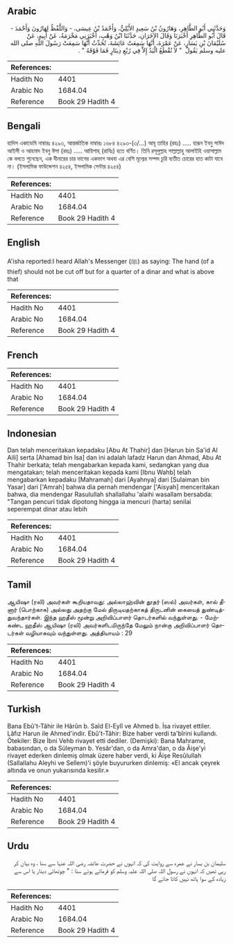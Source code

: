 ## Arabic


<div dir="rtl" lang="ar" style={{fontSize:'larger',backgroundColor:'#f8f9fa',padding:20}}>
وَحَدَّثَنِي أَبُو الطَّاهِرِ، وَهَارُونُ بْنُ سَعِيدٍ الأَيْلِيُّ، وَأَحْمَدُ بْنُ عِيسَى، - وَاللَّفْظُ لِهَارُونَ وَأَحْمَدَ - قَالَ أَبُو الطَّاهِرِ أَخْبَرَنَا وَقَالَ الآخَرَانِ، حَدَّثَنَا ابْنُ وَهْبٍ، أَخْبَرَنِي مَخْرَمَةُ، عَنْ أَبِيهِ، عَنْ سُلَيْمَانَ بْنِ يَسَارٍ، عَنْ عَمْرَةَ، أَنَّهَا سَمِعَتْ عَائِشَةَ، تُحَدِّثُ أَنَّهَا سَمِعَتْ رَسُولَ اللَّهِ صلى الله عليه وسلم يَقُولُ ‏ "‏ لاَ تُقْطَعُ الْيَدُ إِلاَّ فِي رُبْعِ دِينَارٍ فَمَا فَوْقَهُ ‏"‏ ‏.‏
</div>
<div style={{backgroundColor:'#f8f9fa',padding:20, marginBottom: 10}}><table> <thead> <tr> <th>References:</th> <th></th> </tr> </thead> <tbody><tr><td>Hadith No</td><td>4401</td></tr><tr><td>Arabic No</td><td>1684.04</td></tr><tr><td>Reference</td><td>Book 29 Hadith 4</td></tr></tbody></table></div>

## Bengali


<div dir="ltr" lang="bn" style={{fontSize:'larger',backgroundColor:'#f8f9fa',padding:20}}>
হাদিস একাডেমি নাম্বারঃ ৪২৯৩, আন্তর্জাতিক নাম্বারঃ ১৬৮৪ ৪২৯৩-(৩/...) আবূ তাহির (রহঃ) ..... হারূন ইবনু সাঈদ আইলী ও আহমাদ ইবনু ঈসা (রহঃ) ..... আয়িশাহ্ (রাযিঃ) হতে বর্ণিত। তিনি রসূলুল্লাহ সাল্লাল্লাহু আলাইহি ওয়াসাল্লাম কে বলতে শুনেছেন, এক দীনারের চার ভাগের একভাগ অথবা এর বেশি মূল্যের সম্পদ চুরি ব্যতীত চোরের হাত কাটা যাবে না। (ইসলামিক ফাউন্ডেশন ৪২৫৪, ইসলামিক সেন্টার ৪২৫৪)
</div>
<div style={{backgroundColor:'#f8f9fa',padding:20, marginBottom: 10}}><table> <thead> <tr> <th>References:</th> <th></th> </tr> </thead> <tbody><tr><td>Hadith No</td><td>4401</td></tr><tr><td>Arabic No</td><td>1684.04</td></tr><tr><td>Reference</td><td>Book 29 Hadith 4</td></tr></tbody></table></div>

## English


<div dir="ltr" lang="en" style={{fontSize:'larger',backgroundColor:'#f8f9fa',padding:20}}>
A'isha reported:I heard Allah's Messenger (ﷺ) as saying: The hand (of a thief) should not be cut off but for a quarter of a dinar and what is above that
</div>
<div style={{backgroundColor:'#f8f9fa',padding:20, marginBottom: 10}}><table> <thead> <tr> <th>References:</th> <th></th> </tr> </thead> <tbody><tr><td>Hadith No</td><td>4401</td></tr><tr><td>Arabic No</td><td>1684.04</td></tr><tr><td>Reference</td><td>Book 29 Hadith 4</td></tr></tbody></table></div>

## French


<div dir="ltr" lang="fr" style={{fontSize:'larger',backgroundColor:'#f8f9fa',padding:20}}>

</div>
<div style={{backgroundColor:'#f8f9fa',padding:20, marginBottom: 10}}><table> <thead> <tr> <th>References:</th> <th></th> </tr> </thead> <tbody><tr><td>Hadith No</td><td>4401</td></tr><tr><td>Arabic No</td><td>1684.04</td></tr><tr><td>Reference</td><td>Book 29 Hadith 4</td></tr></tbody></table></div>

## Indonesian


<div dir="ltr" lang="id" style={{fontSize:'larger',backgroundColor:'#f8f9fa',padding:20}}>
Dan telah menceritakan kepadaku [Abu At Thahir] dan [Harun bin Sa'id Al Aili] serta [Ahamad bin Isa] dan ini adalah lafadz Harun dan Ahmad, Abu At Thahir berkata; telah mengabarkan kepada kami, sedangkan yang dua mengatakan; telah menceritakan kepada kami [Ibnu Wahb] telah mengabarkan kepadaku [Mahramah] dari [Ayahnya] dari [Sulaiman bin Yasar] dari ['Amrah] bahwa dia pernah mendengar ['Aisyah] menceritakan bahwa, dia mendengar Rasulullah shallallahu 'alaihi wasallam bersabda: "Tangan pencuri tidak dipotong hingga ia mencuri (harta) senilai seperempat dinar atau lebih
</div>
<div style={{backgroundColor:'#f8f9fa',padding:20, marginBottom: 10}}><table> <thead> <tr> <th>References:</th> <th></th> </tr> </thead> <tbody><tr><td>Hadith No</td><td>4401</td></tr><tr><td>Arabic No</td><td>1684.04</td></tr><tr><td>Reference</td><td>Book 29 Hadith 4</td></tr></tbody></table></div>

## Tamil


<div dir="ltr" lang="ta" style={{fontSize:'larger',backgroundColor:'#f8f9fa',padding:20}}>
ஆயிஷா (ரலி) அவர்கள் கூறியதாவது: அல்லாஹ்வின் தூதர் (ஸல்) அவர்கள், கால் தீனார் (பொற்காசு) அல்லது அதற்கு மேல் திருடியதற்காகத் திருடனின் கையைத் துண்டித்துவந்தார்கள். இந்த ஹதீஸ் மூன்று அறிவிப்பாளர் தொடர்களில் வந்துள்ளது. - மேற்கண்ட ஹதீஸ் ஆயிஷா (ரலி) அவர்களிடமிருந்தே மேலும் நான்கு அறிவிப்பாளர் தொடர்கள் வழியாகவும் வந்துள்ளது. அத்தியாயம் : 29
</div>
<div style={{backgroundColor:'#f8f9fa',padding:20, marginBottom: 10}}><table> <thead> <tr> <th>References:</th> <th></th> </tr> </thead> <tbody><tr><td>Hadith No</td><td>4401</td></tr><tr><td>Arabic No</td><td>1684.04</td></tr><tr><td>Reference</td><td>Book 29 Hadith 4</td></tr></tbody></table></div>

## Turkish


<div dir="ltr" lang="tr" style={{fontSize:'larger',backgroundColor:'#f8f9fa',padding:20}}>
Bana Ebû't-Tâhir ile Hârûn b. Saîd El-Eylî ve Ahmed b. İsa rivayet ettiler. Lâfız Harun ile Ahmed'indir. Ebû't-Tâhir: Bize haber verdi ta'bîrini kullandı. Ötekiler: Bize İbni Vehb rivayet etti dediler. (Demişki): Bana Mahrame, babasından, o da Süleyman b. Yesâr'dan, o da Amra'dan, o da Âişe'yi rivayet ederken dinlemiş olmak üzere haber verdi, ki Âişe Resûlullah (Sallallahu Aleyhi ve Sellem)'i şöyle buyururken dinlemiş: «El ancak çeyrek altında ve onun yukarısında kesilir.»
</div>
<div style={{backgroundColor:'#f8f9fa',padding:20, marginBottom: 10}}><table> <thead> <tr> <th>References:</th> <th></th> </tr> </thead> <tbody><tr><td>Hadith No</td><td>4401</td></tr><tr><td>Arabic No</td><td>1684.04</td></tr><tr><td>Reference</td><td>Book 29 Hadith 4</td></tr></tbody></table></div>

## Urdu


<div dir="rtl" lang="ur" style={{fontSize:'larger',backgroundColor:'#f8f9fa',padding:20}}>
سلیمان بن یسار نے عمرہ سے روایت کی کہ انہوں نے حضرت عائشہ رضی اللہ عنہا سے سنا ، وہ بیان کر رہی تھیں کہ انہوں نے رسول اللہ صلی اللہ علیہ وسلم کو فرماتے ہوئے سنا : " چوتھائی دینار یا اس سے زیادہ کے سوا ہاتھ نہیں کاٹا جائے گا
</div>
<div style={{backgroundColor:'#f8f9fa',padding:20, marginBottom: 10}}><table> <thead> <tr> <th>References:</th> <th></th> </tr> </thead> <tbody><tr><td>Hadith No</td><td>4401</td></tr><tr><td>Arabic No</td><td>1684.04</td></tr><tr><td>Reference</td><td>Book 29 Hadith 4</td></tr></tbody></table></div>